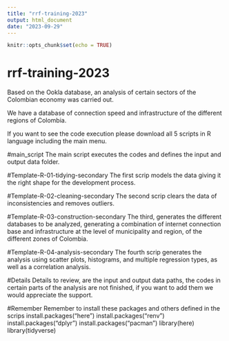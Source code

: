 ```yaml
---
title: "rrf-training-2023"
output: html_document
date: "2023-09-29"
---
```


```r
knitr::opts_chunk$set(echo = TRUE)
```


# rrf-training-2023

Based on the Ookla database, an analysis of certain sectors of the Colombian economy was carried out. 


We have a database of connection speed and infrastructure of the different regions of Colombia.

If you want to see the code execution please download all 5 scripts in R language including the main menu. 

#main_script
The main script executes the codes and defines the input and output data folder. 

 

#Template-R-01-tidying-secondary 
The first scrip models the data giving it the right shape for the development process.

#Template-R-02-cleaning-secondary 
The second scrip clears the data of inconsistencies and removes outliers.

#Template-R-03-construction-secondary 
The third, generates the different databases to be analyzed, generating a combination of internet connection base and infrastructure at the level of municipality and region, of the different zones of Colombia.

#Template-R-04-analysis-secondary 
The fourth scrip generates the analysis using scatter plots, histograms, and multiple regression types, as well as a correlation analysis.

#Details 
Details to review, are the input and output data paths, the codes in certain parts of the analysis are not finished, if you want to add them we would appreciate the support. 

#Remember 
Remember to install these packages and others defined in the scrips install.packages("here") install.packages("renv") install.packages("dplyr") install.packages("pacman") library(here) library(tidyverse)

